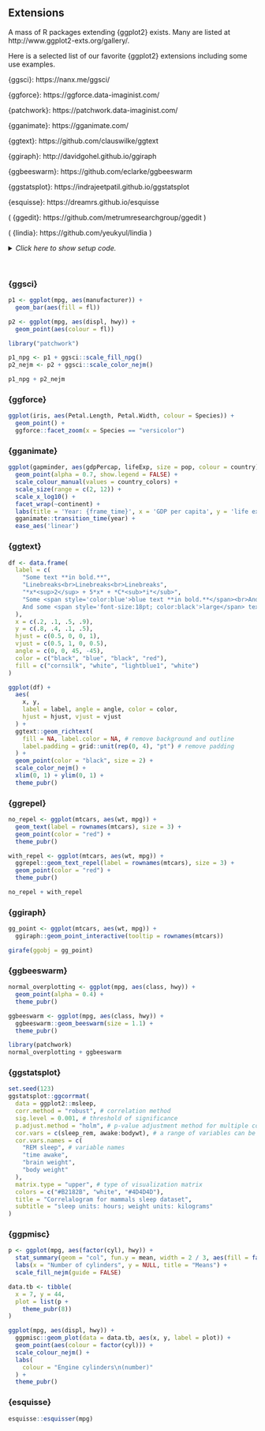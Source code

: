 ## Extensions

A mass of R packages extending {ggplot2} exists.
Many are listed at http://www.ggplot2-exts.org/gallery/.

Here is a selected list of our favorite {ggplot2} extensions including some use examples.

{ggsci}: https://nanx.me/ggsci/

{ggforce}: https://ggforce.data-imaginist.com/

{patchwork}: https://patchwork.data-imaginist.com/

{gganimate}: https://gganimate.com/

{ggtext}: https://github.com/clauswilke/ggtext

{ggiraph}: http://davidgohel.github.io/ggiraph

{ggbeeswarm}: https://github.com/eclarke/ggbeeswarm

{ggstatsplot}: https://indrajeetpatil.github.io/ggstatsplot

{esquisse}: https://dreamrs.github.io/esquisse

( {ggedit}: https://github.com/metrumresearchgroup/ggedit )

( {lindia}: https://github.com/yeukyul/lindia )

<details><summary>*Click here to show setup code.*</summary>
```r
library(tidyverse)
library(ggsci)
library(ggpubr)
library(patchwork)
library(ggpmisc)
library(ggiraph)
library(ggbeeswarm)
library(ggstatsplot)
library(gganimate)
library(ggrepel)
library(ggforce)
library(gapminder)
```
</details>

<br>

### {ggsci}

```r
p1 <- ggplot(mpg, aes(manufacturer)) +
  geom_bar(aes(fill = fl))

p2 <- ggplot(mpg, aes(displ, hwy)) +
  geom_point(aes(colour = fl))
```

```r
library("patchwork")

p1_npg <- p1 + ggsci::scale_fill_npg()
p2_nejm <- p2 + ggsci::scale_color_nejm()

p1_npg + p2_nejm
```

### {ggforce}

```r
ggplot(iris, aes(Petal.Length, Petal.Width, colour = Species)) +
  geom_point() +
  ggforce::facet_zoom(x = Species == "versicolor")
```

### {gganimate}

```r
ggplot(gapminder, aes(gdpPercap, lifeExp, size = pop, colour = country)) +
  geom_point(alpha = 0.7, show.legend = FALSE) +
  scale_colour_manual(values = country_colors) +
  scale_size(range = c(2, 12)) +
  scale_x_log10() +
  facet_wrap(~continent) +
  labs(title = 'Year: {frame_time}', x = 'GDP per capita', y = 'life expectancy') +
  gganimate::transition_time(year) +
  ease_aes('linear')
```

### {ggtext}

```r
df <- data.frame(
  label = c(
    "Some text **in bold.**",
    "Linebreaks<br>Linebreaks<br>Linebreaks",
    "*x*<sup>2</sup> + 5*x* + *C*<sub>*i*</sub>",
    "Some <span style='color:blue'>blue text **in bold.**</span><br>And *italics text.*<br>
    And some <span style='font-size:18pt; color:black'>large</span> text."
  ),
  x = c(.2, .1, .5, .9),
  y = c(.8, .4, .1, .5),
  hjust = c(0.5, 0, 0, 1),
  vjust = c(0.5, 1, 0, 0.5),
  angle = c(0, 0, 45, -45),
  color = c("black", "blue", "black", "red"),
  fill = c("cornsilk", "white", "lightblue1", "white")
)
```

```r
ggplot(df) +
  aes(
    x, y,
    label = label, angle = angle, color = color,
    hjust = hjust, vjust = vjust
  ) +
  ggtext::geom_richtext(
    fill = NA, label.color = NA, # remove background and outline
    label.padding = grid::unit(rep(0, 4), "pt") # remove padding
  ) +
  geom_point(color = "black", size = 2) +
  scale_color_nejm() +
  xlim(0, 1) + ylim(0, 1) +
  theme_pubr()
```

### {ggrepel}

```r
no_repel <- ggplot(mtcars, aes(wt, mpg)) +
  geom_text(label = rownames(mtcars), size = 3) +
  geom_point(color = "red") +
  theme_pubr()
```


```r
with_repel <- ggplot(mtcars, aes(wt, mpg)) +
  ggrepel::geom_text_repel(label = rownames(mtcars), size = 3) +
  geom_point(color = "red") +
  theme_pubr()
```

```r
no_repel + with_repel
```

### {ggiraph}

```r
gg_point <- ggplot(mtcars, aes(wt, mpg)) +
  ggiraph::geom_point_interactive(tooltip = rownames(mtcars))

girafe(ggobj = gg_point)
```

### {ggbeeswarm}

```r
normal_overplotting <- ggplot(mpg, aes(class, hwy)) +
  geom_point(alpha = 0.4) +
  theme_pubr()
```

```r
ggbeeswarm <- ggplot(mpg, aes(class, hwy)) +
  ggbeeswarm::geom_beeswarm(size = 1.1) +
  theme_pubr()
```

```r
library(patchwork)
normal_overplotting + ggbeeswarm
```

### {ggstatsplot}

```r
set.seed(123)
ggstatsplot::ggcorrmat(
  data = ggplot2::msleep,
  corr.method = "robust", # correlation method
  sig.level = 0.001, # threshold of significance
  p.adjust.method = "holm", # p-value adjustment method for multiple comparisons
  cor.vars = c(sleep_rem, awake:bodywt), # a range of variables can be selected
  cor.vars.names = c(
    "REM sleep", # variable names
    "time awake",
    "brain weight",
    "body weight"
  ),
  matrix.type = "upper", # type of visualization matrix
  colors = c("#B2182B", "white", "#4D4D4D"),
  title = "Correlalogram for mammals sleep dataset",
  subtitle = "sleep units: hours; weight units: kilograms"
)
```

### {ggpmisc}

```r
p <- ggplot(mpg, aes(factor(cyl), hwy)) +
  stat_summary(geom = "col", fun.y = mean, width = 2 / 3, aes(fill = factor(cyl))) +
  labs(x = "Number of cylinders", y = NULL, title = "Means") +
  scale_fill_nejm(guide = FALSE)

data.tb <- tibble(
  x = 7, y = 44,
  plot = list(p +
    theme_pubr(8))
)
```

```r
ggplot(mpg, aes(displ, hwy)) +
  ggpmisc::geom_plot(data = data.tb, aes(x, y, label = plot)) +
  geom_point(aes(colour = factor(cyl))) +
  scale_colour_nejm() +
  labs(
    colour = "Engine cylinders\n(number)"
  ) +
  theme_pubr()
```

### {esquisse}

```r
esquisse::esquisser(mpg)
```
